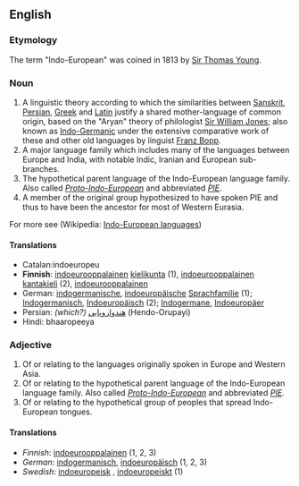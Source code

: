 {{wikipedia}}
==English==

===Etymology===
The term "Indo-European" was coined in 1813 by [[w:Sir Thomas Young|Sir Thomas Young]]. 

===Noun===
#A linguistic theory according to which the similarities between [[Sanskrit]], [[Persian]], [[Greek]] and [[Latin]] justify a shared mother-language of common origin, based on the "Aryan" theory of philologist [[Sir William Jones]]; also known as [[Indo-Germanic]] under the extensive comparative work of these and other old languages by linguist [[w:Franz Bopp|Franz Bopp]]. 
#A major language family which includes many of the languages between Europe and India, with notable Indic, Iranian and European sub-branches.
#The hypothetical parent language of the Indo-European language family.  Also called ''[[Proto-Indo-European]]'' and abbreviated ''[[PIE]]''.
#A member of the original group hypothesized to have spoken PIE and thus to have been the ancestor for most of Western Eurasia. 

For more see (Wikipedia: [[w:Indo-European languages|Indo-European languages]])

====Translations====
*Catalan:indoeuropeu
*'''Finnish''': [[indoeurooppalainen]] [[kielikunta]] (1), [[indoeurooppalainen]] [[kantakieli]] (2), [[indoeurooppalainen]] 
*German: [[indogermanisch]]e, [[indoeuropäische]] [[Sprachfamilie]] (1); [[Indogermanisch]], [[Indoeuropäisch]] (2); [[Indogermane]], [[Indoeuropäer]]
*Persian: ''(which?)'' [[هندو‌اروپایی]] (Hendo-Orupayi)
*Hindi: bhaaropeeya

===Adjective===
#Of or relating to the languages originally spoken in Europe and Western Asia.
#Of or relating to the hypothetical parent language of the Indo-European language family.  Also called ''[[Proto-Indo-European]]'' and abbreviated ''[[PIE]]''.
#Of or relating to the hypothetical group of peoples that spread Indo-European tongues.

====Translations====
*''Finnish'': [[indoeurooppalainen]] (1, 2, 3)
*''German'': [[indogermanisch]], [[indoeuropäisch]] (1, 2, 3)
*''Swedish'': [[indoeuropeisk]] {{c}}, [[indoeuropeiskt]] {{n}} (1)